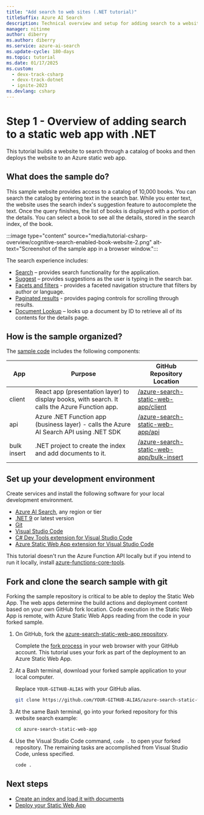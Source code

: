 ```yaml
---
title: "Add search to web sites (.NET tutorial)"
titleSuffix: Azure AI Search
description: Technical overview and setup for adding search to a website and deploying to Azure Static Web App with .NET.
manager: nitinme
author: diberry
ms.author: diberry
ms.service: azure-ai-search
ms.update-cycle: 180-days
ms.topic: tutorial
ms.date: 01/17/2025
ms.custom:
  - devx-track-csharp
  - devx-track-dotnet
  - ignite-2023
ms.devlang: csharp
---
```


# Step 1 - Overview of adding search to a static web app with .NET

This tutorial builds a website to search through a catalog of books and then deploys the website to an Azure static web app. 

## What does the sample do?

This sample website provides access to a catalog of 10,000 books. You can search the catalog by entering text in the search bar. While you enter text, the website uses the search index's suggestion feature to autocomplete the text. Once the query finishes, the list of books is displayed with a portion of the details. You can select a book to see all the details, stored in the search index, of the book. 

:::image type="content" source="media/tutorial-csharp-overview/cognitive-search-enabled-book-website-2.png" alt-text="Screenshot of the sample app in a browser window.":::

The search experience includes:

- [Search](search-query-create.md) – provides search functionality for the application.
- [Suggest](search-add-autocomplete-suggestions.md) – provides suggestions as the user is typing in the search bar.
- [Facets and filters](search-faceted-navigation.md) - provides a faceted navigation structure that filters by author or language.
- [Paginated results](search-pagination-page-layout.md) - provides paging controls for scrolling through results.
- [Document Lookup](search-query-overview.md#document-look-up) – looks up a document by ID to retrieve all of its contents for the details page.

## How is the sample organized?

The [sample code](https://github.com/Azure-Samples/azure-search-static-web-app) includes the following components:

|App|Purpose|GitHub<br>Repository<br>Location|
|--|--|--|
|client|React app (presentation layer) to display books, with search. It calls the Azure Function app. |[/azure-search-static-web-app/client](https://github.com/Azure-Samples/azure-search-static-web-app/tree/main/client)|
|api|Azure .NET Function app (business layer) - calls the Azure AI Search API using .NET SDK |[/azure-search-static-web-app/api](https://github.com/Azure-Samples/azure-search-static-web-app/tree/main/api)|
|bulk insert|.NET project to create the index and add documents to it.|[/azure-search-static-web-app/bulk-insert](https://github.com/Azure-Samples/azure-search-static-web-app/tree/main/bulk-insert)|

## Set up your development environment

Create services and install the following software for your local development environment. 

- [Azure AI Search](search-create-service-portal.md), any region or tier
- [.NET 9](https://dotnet.microsoft.com/download/dotnet) or latest version
- [Git](https://git-scm.com/downloads)
- [Visual Studio Code](https://code.visualstudio.com/)
- [C# Dev Tools extension for Visual Studio Code](https://marketplace.visualstudio.com/items?itemName=ms-dotnettools.csdevkit)
- [Azure Static Web App extension for Visual Studio Code](https://marketplace.visualstudio.com/items?itemName=ms-azuretools.vscode-azurestaticwebapps) 

This tutorial doesn't run the Azure Function API locally but if you intend to run it locally, install [azure-functions-core-tools](/azure/azure-functions/functions-run-local?tabs=linux%2ccsharp%2cbash#install-the-azure-functions-core-tools).

## Fork and clone the search sample with git

Forking the sample repository is critical to be able to deploy the Static Web App. The web apps determine the build actions and deployment content based on your own GitHub fork location. Code execution in the Static Web App is remote, with Azure Static Web Apps reading from the code in your forked sample.

1. On GitHub, fork the [azure-search-static-web-app repository](https://github.com/Azure-Samples/azure-search-static-web-app). 

    Complete the [fork process](https://docs.github.com/pull-requests/collaborating-with-pull-requests/working-with-forks/fork-a-repo) in your web browser with your GitHub account. This tutorial uses your fork as part of the deployment to an Azure Static Web App. 

1. At a Bash terminal, download your forked sample application to your local computer. 

    Replace `YOUR-GITHUB-ALIAS` with your GitHub alias. 

    ```bash
    git clone https://github.com/YOUR-GITHUB-ALIAS/azure-search-static-web-app.git
    ```

1. At the same Bash terminal, go into your forked repository for this website search example:

    ```bash
    cd azure-search-static-web-app
    ```

1. Use the Visual Studio Code command, `code .` to open your forked repository. The remaining tasks are accomplished from Visual Studio Code, unless specified.

    ```bash
    code .
    ```

## Next steps

- [Create an index and load it with documents](tutorial-csharp-create-load-index.md)
- [Deploy your Static Web App](tutorial-csharp-deploy-static-web-app.md)

